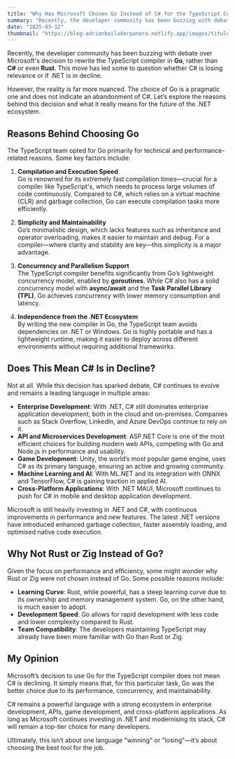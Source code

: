 ```yaml
---
title: "Why Has Microsoft Chosen Go Instead of C# for the TypeScript Compiler? Is C# in Decline?"
summary: "Recently, the developer community has been buzzing with debate over Microsoft's decision to rewrite the TypeScript compiler in **Go**, rather than **C#** or even **Rust**. This move has led some to question whether C# is losing relevance or if .NET is in decline."
date: "2025-03-12"
thumbnail: "https://blog-adrianbailadorpanero.netlify.app/images/titulo.png"
---
```






Recently, the developer community has been buzzing with debate over Microsoft's decision to rewrite the TypeScript compiler in **Go**, rather than **C#** or even **Rust**. This move has led some to question whether C# is losing relevance or if .NET is in decline.  

However, the reality is far more nuanced. The choice of Go is a pragmatic one and does not indicate an abandonment of C#. Let’s explore the reasons behind this decision and what it really means for the future of the .NET ecosystem.  

## **Reasons Behind Choosing Go**  

The TypeScript team opted for Go primarily for technical and performance-related reasons. Some key factors include:  

1. **Compilation and Execution Speed**  
   Go is renowned for its extremely fast compilation times—crucial for a compiler like TypeScript's, which needs to process large volumes of code continuously. Compared to C#, which relies on a virtual machine (CLR) and garbage collection, Go can execute compilation tasks more efficiently.  

2. **Simplicity and Maintainability**  
   Go’s minimalistic design, which lacks features such as inheritance and operator overloading, makes it easier to maintain and debug. For a compiler—where clarity and stability are key—this simplicity is a major advantage.  

3. **Concurrency and Parallelism Support**  
   The TypeScript compiler benefits significantly from Go’s lightweight concurrency model, enabled by **goroutines**. While C# also has a solid concurrency model with **async/await** and the **Task Parallel Library (TPL)**, Go achieves concurrency with lower memory consumption and latency.  

4. **Independence from the .NET Ecosystem**  
   By writing the new compiler in Go, the TypeScript team avoids dependencies on .NET or Windows. Go is highly portable and has a lightweight runtime, making it easier to deploy across different environments without requiring additional frameworks.  

## **Does This Mean C# Is in Decline?**  

Not at all. While this decision has sparked debate, C# continues to evolve and remains a leading language in multiple areas:  

- **Enterprise Development**: With .NET, C# still dominates enterprise application development, both in the cloud and on-premises. Companies such as Stack Overflow, LinkedIn, and Azure DevOps continue to rely on it.  
- **API and Microservices Development**: ASP.NET Core is one of the most efficient choices for building modern web APIs, competing with Go and Node.js in performance and usability.  
- **Game Development**: Unity, the world’s most popular game engine, uses C# as its primary language, ensuring an active and growing community.  
- **Machine Learning and AI**: With ML.NET and its integration with ONNX and TensorFlow, C# is gaining traction in applied AI.  
- **Cross-Platform Applications**: With .NET MAUI, Microsoft continues to push for C# in mobile and desktop application development.  

Microsoft is still heavily investing in .NET and C#, with continuous improvements in performance and new features. The latest .NET versions have introduced enhanced garbage collection, faster assembly loading, and optimised native code execution.  

## **Why Not Rust or Zig Instead of Go?**  

Given the focus on performance and efficiency, some might wonder why Rust or Zig were not chosen instead of Go. Some possible reasons include:  

- **Learning Curve**: Rust, while powerful, has a steep learning curve due to its ownership and memory management system. Go, on the other hand, is much easier to adopt.  
- **Development Speed**: Go allows for rapid development with less code and lower complexity compared to Rust.  
- **Team Compatibility**: The developers maintaining TypeScript may already have been more familiar with Go than Rust or Zig.  

## **My Opinion**  

Microsoft’s decision to use Go for the TypeScript compiler does not mean C# is declining. It simply means that, for this particular task, Go was the better choice due to its performance, concurrency, and maintainability.  

C# remains a powerful language with a strong ecosystem in enterprise development, APIs, game development, and cross-platform applications. As long as Microsoft continues investing in .NET and modernising its stack, C# will remain a top-tier choice for many developers.  

Ultimately, this isn’t about one language "winning" or "losing"—it’s about choosing the best tool for the job.  

